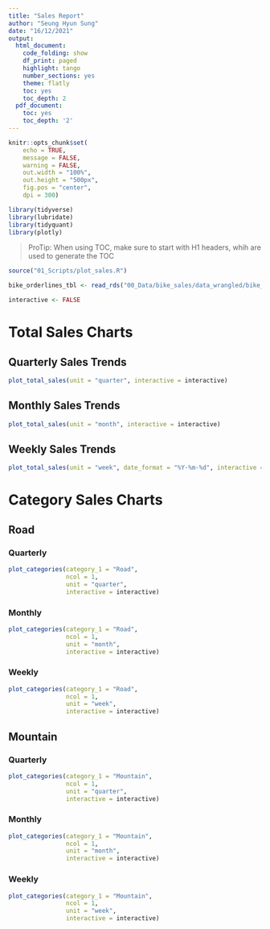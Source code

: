```yaml
---
title: "Sales Report"
author: "Seung Hyun Sung"
date: "16/12/2021"
output:
  html_document:
    code_folding: show
    df_print: paged
    highlight: tango
    number_sections: yes
    theme: flatly
    toc: yes
    toc_depth: 2
  pdf_document:
    toc: yes
    toc_depth: '2'
---
```


```r
knitr::opts_chunk$set(
    echo = TRUE,
    message = FALSE,
    warning = FALSE,
    out.width = "100%",
    out.height = "500px",
    fig.pos = "center",
    dpi = 300)

```

```r
library(tidyverse)
library(lubridate)
library(tidyquant)
library(plotly)
```


> ProTip: When using TOC, make sure to start with H1 headers, whih are used to generate the TOC 


```r
source("01_Scripts/plot_sales.R")
```

```r
bike_orderlines_tbl <- read_rds("00_Data/bike_sales/data_wrangled/bike_orderlines.rds")
```


```r
interactive <- FALSE
```


# Total Sales Charts {.tabset .tabset-fade .tabset-pills}

## Quarterly Sales Trends

```r
plot_total_sales(unit = "quarter", interactive = interactive)
```

## Monthly Sales Trends

```r
plot_total_sales(unit = "month", interactive = interactive)
```


## Weekly Sales Trends

```r
plot_total_sales(unit = "week", date_format = "%Y-%m-%d", interactive = interactive)
```

# Category Sales Charts 

## Road {.tabset .tabset-fade}

### Quarterly 

```r
plot_categories(category_1 = "Road",
                ncol = 1,
                unit = "quarter",
                interactive = interactive)
```


### Monthly 

```r
plot_categories(category_1 = "Road",
                ncol = 1,
                unit = "month",
                interactive = interactive)
```


### Weekly 

```r
plot_categories(category_1 = "Road",
                ncol = 1,
                unit = "week",
                interactive = interactive)
```



## Mountain {.tabset .tabset-fade}

### Quarterly 

```r
plot_categories(category_1 = "Mountain",
                ncol = 1,
                unit = "quarter",
                interactive = interactive)
```


### Monthly 

```r
plot_categories(category_1 = "Mountain",
                ncol = 1,
                unit = "month",
                interactive = interactive)
```


### Weekly 

```r
plot_categories(category_1 = "Mountain",
                ncol = 1,
                unit = "week",
                interactive = interactive)
```



